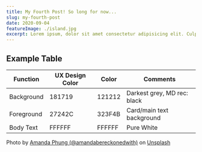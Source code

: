 ```yaml
---
title: My Fourth Post! So long for now...
slug: my-fourth-post
date: 2020-09-04
featureImage: ./island.jpg
excerpt: Lorem ipsum, dolor sit amet consectetur adipisicing elit. Culpa, modi. Cumque laborum beatae maiores, delectus sunt consequatur mollitia.
---
```


## Example Table

| Function   | UX Design Color | Color  | Comments                    |
| ---------- | --------------- | ------ | --------------------------- |
| Background | 181719          | 121212 | Darkest grey, MD rec: black |
| Foreground | 27242C          | 323F4B | Card/main text background   |
| Body Text  | FFFFFF          | FFFFFF | Pure White                  |

Photo by [Amanda Phung (@amandabereckonedwith)](https://unsplash.com/@amandabereckonedwith?utm_source=unsplash&utm_medium=referral&utm_content=creditCopyText)
on [Unsplash](https://unsplash.com/s/photos/nature-island?utm_source=unsplash&utm_medium=referral&utm_content=creditCopyText)
